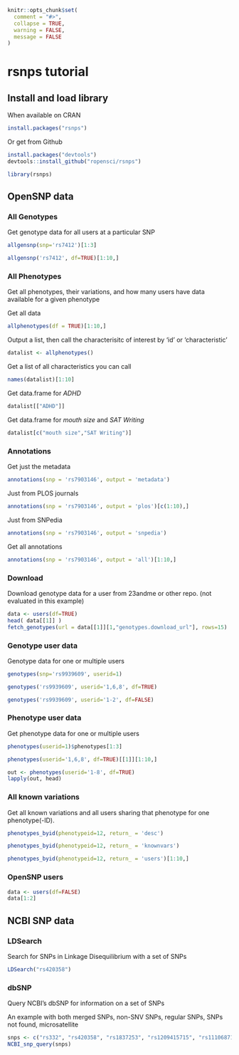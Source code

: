 <!--
%\VignetteEngine{knitr::knitr}
%\VignetteIndexEntry{rsnps tutorial}
-->

```r
knitr::opts_chunk$set(
  comment = "#>",
  collapse = TRUE,
  warning = FALSE,
  message = FALSE
)
```

rsnps tutorial
==========

## Install and load library

When available on CRAN

```r
install.packages("rsnps")
```

Or get from Github

```r
install.packages("devtools")
devtools::install_github("ropensci/rsnps")
```


```r
library(rsnps)
```

## OpenSNP data 

### All Genotypes

Get genotype data for all users at a particular SNP

```r
allgensnp(snp='rs7412')[1:3]
```

```r
allgensnp('rs7412', df=TRUE)[1:10,]
```


### All Phenotypes

Get all phenotypes, their variations, and how many users have data available for a given phenotype

Get all data

```r
allphenotypes(df = TRUE)[1:10,]
```

Output a list, then call the characterisitc of interest by 'id' or 'characteristic'

```r
datalist <- allphenotypes()
```

Get a list of all characteristics you can call

```r
names(datalist)[1:10] 
```

Get data.frame for _ADHD_

```r
datalist[["ADHD"]] 
```

Get data.frame for _mouth size_ and _SAT Writing_

```r
datalist[c("mouth size","SAT Writing")]
```

### Annotations

Get just the metadata

```r
annotations(snp = 'rs7903146', output = 'metadata')
```

Just from PLOS journals

```r
annotations(snp = 'rs7903146', output = 'plos')[c(1:10),]
```

Just from SNPedia

```r
annotations(snp = 'rs7903146', output = 'snpedia')
```

Get all annotations

```r
annotations(snp = 'rs7903146', output = 'all')[1:10,]
```

### Download 

Download genotype data for a user from 23andme or other repo. (not evaluated in this example)

```r
data <- users(df=TRUE)
head( data[[1]] )
fetch_genotypes(url = data[[1]][1,"genotypes.download_url"], rows=15)
```

### Genotype user data

Genotype data for one or multiple users

```r
genotypes(snp='rs9939609', userid=1)
```

```r
genotypes('rs9939609', userid='1,6,8', df=TRUE)
```

```r
genotypes('rs9939609', userid='1-2', df=FALSE)
```

### Phenotype user data

Get phenotype data for one or multiple users

```r
phenotypes(userid=1)$phenotypes[1:3]
```


```r
phenotypes(userid='1,6,8', df=TRUE)[[1]][1:10,]
```

```r
out <- phenotypes(userid='1-8', df=TRUE)
lapply(out, head)
```

### All known variations

Get all known variations and all users sharing that phenotype for one phenotype(-ID).

```r
phenotypes_byid(phenotypeid=12, return_ = 'desc')
```

```r
phenotypes_byid(phenotypeid=12, return_ = 'knownvars')
```

```r
phenotypes_byid(phenotypeid=12, return_ = 'users')[1:10,]
```

### OpenSNP users

```r
data <- users(df=FALSE)
data[1:2]
```

## NCBI SNP data

### LDSearch

Search for SNPs in Linkage Disequilibrium with a set of SNPs

```r
LDSearch("rs420358")
```

### dbSNP

Query NCBI's dbSNP for information on a set of SNPs

An example with both merged SNPs, non-SNV SNPs, regular SNPs, SNPs not found, microsatellite

```r
snps <- c("rs332", "rs420358", "rs1837253", "rs1209415715", "rs111068718")
NCBI_snp_query(snps)
```
